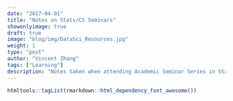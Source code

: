 ```yaml
---
date: "2017-04-01"
title: "Notes on Stats/CS Seminars"
showonlyimage: true
draft: true
image: "blog/img/DataSci_Resources.jpg"
weight: 1
type: "post"
author: "Vincent Zhang"
tags: ["Learning"]
description: "Notes taken when attending Academic Seminar Series in Statistics/Cs department"
---
```


```r
htmltools::tagList(rmarkdown::html_dependency_font_awesome())
```